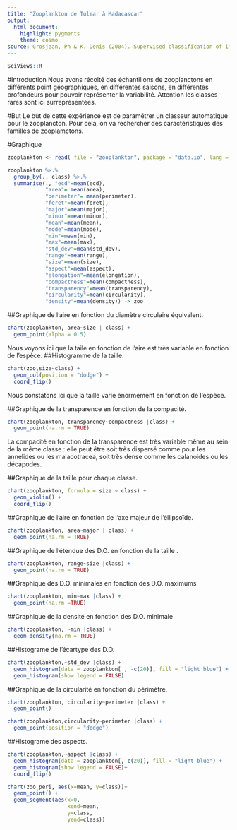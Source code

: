 ```yaml
---
title: "Zooplankton de Tulear à Madacascar"
output:
  html_document:
    highlight: pygments
    theme: cosmo
source: Grosjean, Ph & K. Denis (2004). Supervised classification of images, applied to plankton samples using R and ZooImage. Chap.12 of Data Mining Applications with R. Zhao, Y. & Y. Cen (eds). Elevier. Pp 331-365. https://doi.org/10.1016/C2012-0-00333-X.
---
```


```r
SciViews::R
```
#Introduction
Nous avons récolté des échantillons de zooplanctons en différents point géographiques, en différentes saisons, en différentes profondeurs pour pouvoir représenter la variabilité. Attention les classes rares sont ici surreprésentées.

#But
Le but de cette expérience est de paramétrer un classeur automatique pour le zooplancton. Pour cela, on va rechercher des caractéristiques des familles de zooplamctons.



#Graphique
```r
zooplankton <- read( file = "zooplankton", package = "data.io", lang = "fr")
```

```r
zooplankton %>.%
  group_by(., class) %>.%
  summarise(., "ecd"=mean(ecd),
            "area"= mean(area),
            "perimeter"= mean(perimeter),
            "feret"=mean(feret),
            "major"=mean(major),
            "minor"=mean(minor),
            "mean"=mean(mean),
            "mode"=mean(mode),
            "min"=mean(min),
            "max"=mean(max),
            "std_dev"=mean(std_dev),
            "range"=mean(range),
            "size"=mean(size),
            "aspect"=mean(aspect),
            "elongation"=mean(elongation),
            "compactness"=mean(compactness),
            "transparency"=mean(transparency),
            "circularity"=mean(circularity),
            "density"=mean(density)) -> zoo
```
##Graphique de l'aire en fonction du diamètre circulaire équivalent.
```r
chart(zooplankton, area~size | class) +
  geom_point(alpha = 0.5)
```

Nous voyons ici que la taile en fonction de l'aire est très variable en fonction de l'espèce.
##Histogramme de la taille. 



```r
chart(zoo,size~class) +
  geom_col(position = "dodge") +
  coord_flip()
```

Nous constatons ici que la taille varie énormement en fonction de l'espèce.





##Graphique de la transparence en fonction de la compacité.
```r
chart(zooplankton, transparency~compactness |class) +
  geom_point(na.rm = TRUE)
```

La compacité en fonction de la transparence est très variable même au sein de la même classe : elle peut être soit très dispersé comme pour les annelides ou les malacotracea, soit très dense comme les calanoides ou les décapodes.



##Graphique de la taille pour chaque classe.
```r
chart(zooplankton, formula = size ~ class) +
  geom_violin() +
  coord_flip()
```

##Graphique de l'aire en fonction de l'axe majeur de l'éllipsoïde.
```r
chart(zooplankton, area~major | class) +
  geom_point(na.rm = TRUE)
```


##Graphique de l'étendue des D.O. en fonction de la taille .
```r
chart(zooplankton, range~size |class) +
  geom_point(na.rm = TRUE)
```

##Graphique des D.O. minimales en fonction des D.O. maximums
```r
chart(zooplankton, min~max |class) +
  geom_point(na.rm =TRUE)
```

##Graphique de la densité en fonction des D.O. minimale
```r
chart(zooplankton, ~min |class) +
  geom_density(na.rm = TRUE)
```
 
##Histograme de l'écartype des D.O.
```r
chart(zooplankton,~std_dev |class) +
  geom_histogram(data = zooplankton[ , -c(20)], fill = "light blue") +
  geom_histogram(show.legend = FALSE)
```

##Graphique de la circularité en fonction du périmètre.
```r
chart(zooplankton, circularity~perimeter |class) +
  geom_point()
```
```r
chart(zooplankton,circularity~perimeter |class) +
  geom_point(position = "dodge")
```

##Histograme des aspects.
```r
chart(zooplankton,~aspect |class) +
  geom_histogram(data = zooplankton[,-c(20)], fill = "light blue") +
  geom_histogram(show.legend = FALSE)+
  coord_flip()
```
```r
chart(zoo_peri, aes(x=mean, y=class))+
  geom_point() +
  geom_segment(aes(x=0,
                   xend=mean,
                   y=class,
                   yend=class))
``` 

